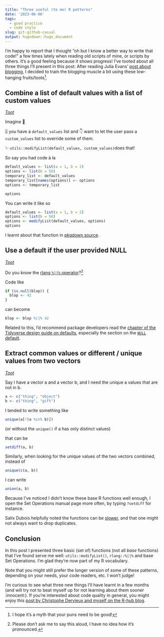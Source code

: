 ```yaml
---
title: "Three useful (to me) R patterns"
date: '2023-06-06'
tags:
  - good practice
  - code style
slug: git-github-casual
output: hugodown::hugo_document
---
```


I'm happy to report that I thought "oh but I know a better way to write that code!" a few times lately when reading old scripts of mine, or scripts by others.
It's a good feeling because it shows progress!
I've tooted about all three things I'll present in this post:
After reading Julia Evans' [post about blogging](https://jvns.ca/blog/2023/06/05/some-blogging-myths/), I decided to train the blogging muscle a bit using these low-hanging fruits/toots[^fruit].

[^fruit]: I hope it's a myth that your puns need to be good!

## Combine a list of default values with a list of custom values

[_Toot_](https://mastodon.social/@maelle/110134566950035337)

Imagine 💭  

🎚️  you have a `default_values` list and 
👇  want to let the user pass a `custom_values` list to override some of them.

✨ `utils::modifyList(default_values, custom_values) `does that!

So say you had code à la

```r
default_values <- list(a = 1, b = 2)
options <- list(b = 56)
temporary_list <- default_values
temporary_list[names(options)] <- options
options <- temporary_list

options
```

You can write it like so

```r
default_values <- list(a = 1, b = 2)
options <- list(b = 56)
options <- modifyList(default_values, options)
options
```

I learnt about that function in [pkgdown source](https://github.com/r-lib/pkgdown/blob/c354aa7e5ea1f9936692494c28c89e5bdd31fc68/R/utils.R#L109).

## Use a default if the user provided NULL

[_Toot_](https://mastodon.social/@maelle/110054745129675027)

Do you know the [rlang `%||%` operator](https://rlang.r-lib.org/reference/op-null-default.html)?[^pronounce]

Code like

```r
if (is.null(blop)) {
  blop <- 42
}
```

can become

```r
blop <- blop %||% 42
```

Related to this, I'd recommend package developers read the [chapter of the Tidyverse design guide on defaults](https://design.tidyverse.org/def-short.html), especially the section on the [`NULL` default](https://design.tidyverse.org/def-short.html#arg-short-null).

[^pronounce]: Please don't ask me to say this aloud, I have no idea how it's pronounced.

## Extract common values or different / unique values from two vectors

[_Toot_](https://mastodon.social/@maelle/110474929146978928)

Say I have a vector a and a vector b, and I need the unique a values that are not in b.

```r
a <- c("thing", "object")
b <- c("thing", "gift")
```

I tended to write something like

```r
unique(a[!(a %in% b)])
```

(or without the `unique()` if a has only distinct values)

that can be

```r
setdiff(a, b)
```

Similarly, when looking for the unique values of the two vectors combined, instead of 

```r
unique(c(a, b))
```

I can write

```r
union(a, b)
```

Because I've noticed I didn't know these base R functions well enough, I open the Set Operations manual page more often, by typing `?setdiff` for instance.

Salix Dubois helpfully noted the functions can be [slower](https://mastodon.social/@salixdubois@zeroes.ca/110477215577045367), and that one might not always want to drop duplicates.

## Conclusion

In this post I presented three basic (set of) functions (not all _base_ functions) that I've found serve me well: `utils::modifyList()`, `rlang::%||%` and base Set Operations.
I'm glad they're now part of my R vocabulary.

Note that you might still prefer the longer version of some of these patterns, depending on your needs, your code readers, etc. I won't judge!

I'm curious to see what three new things I'll have learnt in a few months (and will try not to beat myself up for not learning about them sooner :innocent:).
If you're interested about code quality in general, you might enjoy this [post by Christophe Dervieux and myself on the R-hub blog](https://blog.r-hub.io/2022/03/21/code-style/).
